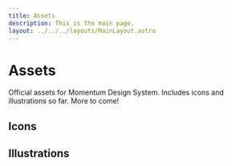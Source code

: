 ```yaml
---
title: Assets
description: This is the main page.
layout: ../../../layouts/MainLayout.astro
---
```



# Assets
Official assets for Momentum Design System. Includes icons and illustrations so far. More to come!

## Icons
<TokenCard name="icons" link="/momentum-design/en/tokens/icons"/>

## Illustrations
<TokenCard name="illustrations" link="/momentum-design/en/tokens/illustrations"/>
